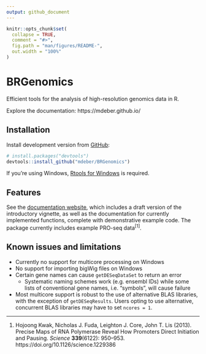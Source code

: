 ```yaml
---
output: github_document
---
```


<!-- README.md is generated from README.Rmd. Please edit that file -->

```r
knitr::opts_chunk$set(
  collapse = TRUE,
  comment = "#>",
  fig.path = "man/figures/README-",
  out.width = "100%"
)
```

# BRGenomics

<!-- badges: start -->
<!-- badges: end -->

Efficient tools for the analysis of high-resolution genomics data in R.

Explore the documentation: https://mdeber.github.io/

## Installation

Install development version from [GitHub](https://github.com/mdeber/BRGenomics):

``` r
# install.packages("devtools")
devtools::install_github("mdeber/BRGenomics")
```
If you're using Windows, [Rtools for Windows](https://cran.rstudio.com/bin/windows/Rtools/) is required.

## Features

See the [documentation website](https://mdeber.github.io/), which includes a draft version of the introductory vignette, as well as the documentation for currently implemented functions, complete with demonstrative example code. The package currently includes example PRO-seq 
data^[1]^.

## Known issues and limitations

* Currently no support for multicore processing on Windows
* No support for importing bigWig files on Windows
* Certain gene names can cause `getDESeqDataSet` to return an error
    + Systematic naming schemes work (e.g. ensembl IDs) while some lists of
    conventional gene names, i.e. "symbols", will cause failure
* Most multicore support is robust to the use of alternative BLAS libraries, with the exception of `getDESeqResults`. Users opting to use alternative, concurrent BLAS libraries may have to set `ncores = 1`.

---

1. Hojoong Kwak, Nicholas J. Fuda, Leighton J. Core, John T. Lis (2013). 
Precise Maps of RNA Polymerase Reveal How Promoters Direct Initiation and 
Pausing. *Science* __339__(6122): 950–953. https://doi.org/10.1126/science.1229386
